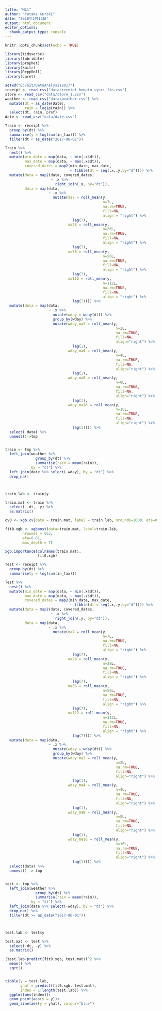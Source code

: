 ```yaml
---
title: "ML1"
author: "Yutaka Kuroki"
date: "2018年2月12日"
output: html_document
editor_options: 
  chunk_output_type: console
---
```


```r
knitr::opts_chunk$set(echo = TRUE)
```

```r
library(tidyverse)
library(lubridate)
library(prophet)
library(knitr)
library(RcppRoll)
library(caret)
```

```r
setwd("E:/Git/DataAnalysis2017")
receipt <- read_csv("data/receipt_henpin_syori_fin.csv")
store <- read_csv("data/store_1.csv")
weather <- read_csv("data/weather.csv") %>% 
  mutate(dt = as_date(Date),
         rain = log1p(rain)) %>% 
  select(dt, rain, pref)
date <- read_csv("data/date.csv")
```

```r
Train <- receipt %>% 
  group_by(dt) %>% 
  summarise(y = log(sum(in_tax))) %>% 
  filter(dt < as_date("2017-06-01"))
```


```r
Train %>% 
  nest() %>% 
  mutate(min_date = map(data, ~ min(.x$dt)),
         max_date = map(data, ~ max(.x$dt)),
         covered_dates = map2(min_date, max_date,
                              ~ tibble(dt = seq(.x,.y,by="d")))) %>% 
  mutate(data = map2(data, covered_dates,
                     ~ .x %>% 
                       right_join(.y, by="dt")),
         data = map(data,
                    ~ .x %>% 
                      mutate(ma7 = roll_mean(y,
                                             n=7L,
                                             na.rm=TRUE,
                                             fill=NA,
                                             align = "right") %>% 
                               lag(7),
                             ma28 = roll_mean(y,
                                             n=28L,
                                             na.rm=TRUE,
                                             fill=NA,
                                             align = "right") %>% 
                               lag(7),
                             ma56 = roll_mean(y,
                                             n=56L,
                                             na.rm=TRUE,
                                             fill=NA,
                                             align = "right") %>% 
                               lag(7),
                             ma112 = roll_mean(y,
                                             n=112L,
                                             na.rm=TRUE,
                                             fill=NA,
                                             align = "right") %>% 
                               lag(7)))) %>% 
  mutate(data = map(data,
                    ~ .x %>% 
                      mutate(wday = wday(dt)) %>% 
                      group_by(wday) %>% 
                      mutate(wday_ma2 = roll_mean(y,
                                                   n=2L,
                                                   na.rm=TRUE,
                                                   fill=NA,
                                                   align="right") %>% 
                               lag(1),
                             wday_ma4 = roll_mean(y,
                                                   n=4L,
                                                   na.rm=TRUE,
                                                   fill=NA,
                                                   align="right") %>% 
                               lag(1),
                             wday_ma8 = roll_mean(y,
                                                   n=8L,
                                                   na.rm=TRUE,
                                                   fill=NA,
                                                   align="right") %>% 
                               lag(1),
                             wday_ma16 = roll_mean(y,
                                                   n=16L,
                                                   na.rm=TRUE,
                                                   fill=NA,
                                                   align="right") %>% 
                               lag(1)))) %>% 
  select( data) %>% 
  unnest()->tmp


train <- tmp %>% 
  left_join(weather %>%
              group_by(dt) %>% 
              summarise(rain = mean(rain)),
            by = "dt") %>% 
  left_join(date %>% select(-wday), by = "dt") %>% 
  drop_na()



train.lab <- train$y

train.mat <- train %>% 
  select( -dt, -y) %>% 
  as.matrix()

```


```r
cv0 <- xgb.cv(data = train.mat, label = train.lab, nrounds=1000, eta=0.01, max_depth=7, nfold=10, na.rm=TRUE, early_stopping_rounds = 10)

fit0.xgb <- xgboost(data=train.mat, label=train.lab,
        nrounds = 663,
        eta=0.01,
        max_depth = 7)

xgb.importance(colnames(train.mat),
               fit0.xgb)
```


```r
Test <- receipt %>% 
  group_by(dt) %>% 
  summarise(y = log(sum(in_tax))) 
```


```r
Test %>% 
  nest() %>% 
  mutate(min_date = map(data, ~ min(.x$dt)),
         max_date = map(data, ~ max(.x$dt)),
         covered_dates = map2(min_date, max_date,
                              ~ tibble(dt = seq(.x,.y,by="d")))) %>% 
  mutate(data = map2(data, covered_dates,
                     ~ .x %>% 
                       right_join(.y, by="dt")),
         data = map(data,
                    ~ .x %>% 
                      mutate(ma7 = roll_mean(y,
                                             n=7L,
                                             na.rm=TRUE,
                                             fill=NA,
                                             align = "right") %>% 
                               lag(7),
                             ma28 = roll_mean(y,
                                             n=28L,
                                             na.rm=TRUE,
                                             fill=NA,
                                             align = "right") %>% 
                               lag(7),
                             ma56 = roll_mean(y,
                                             n=56L,
                                             na.rm=TRUE,
                                             fill=NA,
                                             align = "right") %>% 
                               lag(7),
                             ma112 = roll_mean(y,
                                             n=112L,
                                             na.rm=TRUE,
                                             fill=NA,
                                             align = "right") %>% 
                               lag(7)))) %>% 
  mutate(data = map(data,
                    ~ .x %>% 
                      mutate(wday = wday(dt)) %>% 
                      group_by(wday) %>% 
                      mutate(wday_ma2 = roll_mean(y,
                                                   n=2L,
                                                   na.rm=TRUE,
                                                   fill=NA,
                                                   align="right") %>% 
                               lag(1),
                             wday_ma4 = roll_mean(y,
                                                   n=4L,
                                                   na.rm=TRUE,
                                                   fill=NA,
                                                   align="right") %>% 
                               lag(1),
                             wday_ma8 = roll_mean(y,
                                                   n=8L,
                                                   na.rm=TRUE,
                                                   fill=NA,
                                                   align="right") %>% 
                               lag(1),
                             wday_ma16 = roll_mean(y,
                                                   n=16L,
                                                   na.rm=TRUE,
                                                   fill=NA,
                                                   align="right") %>% 
                               lag(1)))) %>% 
  select(data) %>% 
  unnest() -> tmp


test <- tmp %>% 
  left_join(weather %>%
              group_by(dt) %>% 
              summarise(rain = mean(rain)),
            by = "dt") %>% 
  left_join(date %>% select(-wday), by = "dt") %>% 
  drop_na() %>% 
  filter(dt >= as_date("2017-06-01"))



test.lab <- test$y

test.mat <- test %>% 
  select(-dt, -y) %>% 
  as.matrix()

```

```r
(test.lab-predict(fit0.xgb, test.mat))^2 %>% 
  mean() %>% 
  sqrt()


tibble(y = test.lab,
       yhat = predict(fit0.xgb, test.mat),
       index = 1:length(test.lab)) %>% 
  ggplot(aes(index))+
  geom_point(aes(y = y))+
  geom_line(aes(y = yhat), colour="blue")
```

